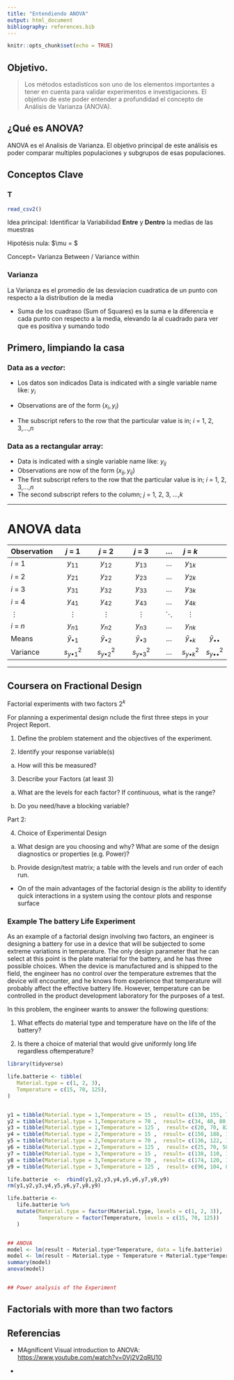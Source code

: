 ```yaml
---
title: "Entendiendo ANOVA"
output: html_document
bibliography: references.bib
---
```


```r
knitr::opts_chunk$set(echo = TRUE)
```

## Objetivo.

> Los métodos estadistícos son uno de los elementos importantes a tener en cuenta para validar experimentos e investigaciones. El objetivo de este poder entender a profundidad el concepto de Análisis de Varianza (ANOVA).

## ¿Qué es ANOVA?

ANOVA es el Analisis de Varianza. El objetivo principal de este análisis es poder comparar multiples populaciones y subgrupos de esas populaciones.

## Conceptos Clave

### T

```r
read_csv2()

```

Idea principal: Identificar la Variabilidad **Entre** y **Dentro** la medias de las muestras

Hipotésis nula: $\\mu = $



Concept= Varianza Between / Variance within

### Varianza

La Varianza es el promedio de las desviacion cuadratica de un punto con respecto a la distribution de la media

- Suma de los cuadraso (Sum of Squares) es la suma e la diferencia e cada punto con respecto a la media, elevando la al cuadrado para ver que es positiva y sumando todo

## Primero, limpiando la casa

### Data as a *vector*:

* Los datos son indicados Data is indicated with a single variable name like: $y_{i}$

* Observations are of the form $(x_{i}, y_{i})$
* The subscript refers to the row that the particular value is in; *i* = 1, 2, 3,...,*n*

### Data as a __rectangular array__:  

* Data is indicated with a single variable name like: $y_{ij}$
* Observations are now of the form $(x_{ij}, y_{ij})$
* The first subscript refers to the row that the particular value is in; *i* = 1, 2, 3,$\dotsc$,*n*
* The second subscript refers to the column; *j* = 1, 2, 3, ...,*k*

---

# ANOVA data

| Observation | *j* = 1      | *j* = 2      | *j* = 3      | $\ldots$ |*j* = *k*| |
| :----------| :---------:| :---------:|:----------:|:----:|:-----:|:-----:|
| *i* = 1       | $y_{11}$ | $y_{12}$ | $y_{13}$ | $\ldots$ | $y_{1k}$ ||
| *i* = 2       | $y_{21}$ | $y_{22}$ | $y_{23}$ | $\ldots$ | $y_{2k}$ ||
| *i* = 3       | $y_{31}$ | $y_{32}$ | $y_{33}$ | $\ldots$ | $y_{3k}$ ||
| *i* = 4       | $y_{41}$ | $y_{42}$ | $y_{43}$ | $\ldots$ | $y_{4k}$ ||
| $\vdots$    | $\vdots$ | $\vdots$ | $\vdots$ | $\ddots$ | $\vdots$ ||
| *i* = *n*     | $y_{n1}$ | $y_{n2}$ | $y_{n3}$ | $\ldots$ | $y_{nk}$ ||
| Means       | $\bar{y}_{\bullet1}$ | $\bar{y}_{\bullet2}$ | $\bar{y}_{\bullet3}$ | $\ldots$ | $\bar{y}_{\bullet{k}}$ | $\bar{y}_{\bullet\bullet}$ |
| Variance    | ${s_y}^2_{\bullet1}$ | ${s_y}^2_{\bullet2}$ | ${s_y}^2_{\bullet3}$ | $\ldots$ | ${s_y}^2_{\bullet{k}}$ | ${s_y}^2_{\bullet\bullet}$ |

---




## Coursera on Fractional Design

Factorial experiments with two factors $2^{k}$

For planning a experimental design
nclude the first three steps in your Project Report.

1. Define the problem statement and the objectives of the experiment.

2. Identify your response variable(s)

  a. How will this be measured?

3. Describe your Factors (at least 3)

  a. What are the levels for each factor? If continuous, what is the range?

  b. Do you need/have a blocking variable?

Part 2:

4. Choice of Experimental Design

a. What design are you choosing and why? What are some of the design diagnostics or properties (e.g. Power)?

b. Provide design/test matrix; a table with the levels and run order of each run.



- On of the main advantages of the factorial design is the ability to identify quick interactions in a system using the contour plots and response surface




### Example The battery Life Experiment


As an example of a factorial design involving two factors, an engineer is designing a battery for use in a device that will be subjected to some extreme variations in temperature. 
The only design parameter that he can select at this point is the plate material for the battery, and he has three possible choices. When the device is manufactured and is shipped to the field, the engineer has no control over the temperature extremes that the device will encounter, and he knows from experience that temperature will probably affect the effective battery life. However, temperature can be controlled in the product development laboratory for the purposes of a test.

In this problem, the engineer wants to answer the following questions:

1. What effects do material type and temperature have on the life of the battery? 

2. Is there a choice of material that would give uniformly long life regardless oftemperature?




```r
library(tidyverse)

life.batterie <- tibble(
   Material.type = c(1, 2, 3),
   Temperature = c(15, 70, 125),
)


y1 = tibble(Material.type = 1,Temperature = 15 ,  result= c(130, 155, 74, 180))
y2 = tibble(Material.type = 1,Temperature = 70 ,  result= c(34, 40, 80, 75))
y3 = tibble(Material.type = 1,Temperature = 125 ,  result= c(20, 70, 82, 58))
y4 = tibble(Material.type = 2,Temperature = 15 ,  result= c(150, 188, 159, 126))
y5 = tibble(Material.type = 2,Temperature = 70 ,  result= c(136, 122, 106, 115))
y6 = tibble(Material.type = 2,Temperature = 125 ,  result= c(25, 70, 58, 45))
y7 = tibble(Material.type = 3,Temperature = 15 ,  result= c(138, 110, 168, 160))
y8 = tibble(Material.type = 3,Temperature = 70 ,  result= c(174, 120, 150, 139))
y9 = tibble(Material.type = 3,Temperature = 125 ,  result= c(96, 104, 82, 60))

life.batterie  <-  rbind(y1,y2,y3,y4,y5,y6,y7,y8,y9)
rm(y1,y2,y3,y4,y5,y6,y7,y8,y9)

life.batterie <- 
   life.batterie %>% 
   mutate(Material.type = factor(Material.type, levels = c(1, 2, 3)),
          Temperature = factor(Temperature, levels = c(15, 70, 125)) 
   )


## ANOVA
model <- lm(result ~ Material.type*Temperature, data = life.batterie)
model <- lm(result ~ Material.type + Temperature + Material.type*Temperature, data = life.batterie)
summary(model)
anova(model)


## Power analysis of the Experiment


```




## Factorials with more than two factors





























## Referencias

-   MAgnificent Visual introduction to ANOVA: <https://www.youtube.com/watch?v=0Vj2V2qRU10>

-   
